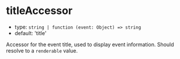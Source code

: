 
# titleAccessor

- type: `string | function (event: Object) => string`
- default: 'title'

Accessor for the event title, used to display event information. Should resolve to a `renderable` value.

<Canvas>
  <Story id="props--title-accessor" />
</Canvas>
